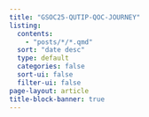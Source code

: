 ```yaml
---
title: "GSOC25-QUTIP-QOC-JOURNEY"
listing:
  contents:
    - "posts/*/*.qmd"
  sort: "date desc"
  type: default
  categories: false
  sort-ui: false
  filter-ui: false
page-layout: article
title-block-banner: true
---
```


<style>
.quarto-title .title {
  text-align: center;
}
</style>
